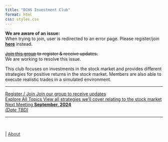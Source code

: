 ```yaml
---
title: "DCHS Investment Club"
format: html
css: styles.css
---
```

<span class="blank-line"></span>

<span class="border-type-banner-alert">**We are aware of an issue:**  
When trying to join, user is redirected to an error page. Please register/join **[here](https://docs.google.com/forms/d/e/1FAIpQLSctJe0RKk5RGjAZeCUUEv9jWyli4O0M5o8jWqr2I2KkhLxUyQ/viewform)** instead.</span>  

~~[Join this group](https://dublin.schoology.com/group/7283420475) to register & receive updates.~~  
<span class="smalltext-black">We are working to resolve this issue.</span>

<span class = "highlight1">This club focuses on investments in the stock market and provides different strategies for positive returns in the stock market. Members are also able to execute realistic trades in a simulated environment.</span>  

---

<div class="grid-container">

  <div class="grid-item">
<a href="https://docs.google.com/forms/d/e/1FAIpQLSctJe0RKk5RGjAZeCUUEv9jWyli4O0M5o8jWqr2I2KkhLxUyQ/viewform">
<!--<img src="trifold-no5.png" alt="text" width="220" />
<span class="mini-text">Click to expand</span>-->
<span class="main-text">Register / Join</span>
<span class="sub-text">Join our group to receive updates</span>
</a>
  </div>
  
  <div class="grid-item background">
<a href="guide.qmd">
<span class="main-text">Explore All Topics</span>
<span class="sub-text">View all strategies we'll cover relating to the stock market</span>
</a>
  </div>
  
  <div class="grid-item">
<a href="<!-- -->">
<span class="main-text">Next Meeting</span>
<span class="sub-text">**September, 2024**  
*(Date TBD)*</span>
</a>
  </div>
  
</div>

---

<!--<span class="smalltext-black"> 
<span class="border-type-banner"> 
**View [original info document](section1.qmd){style="color: #bf9000;"}**
</span>
</span>-->

<br>

<div class="nav-right">
  | [About](about.qmd){style="color: #373737;"}
</div>
